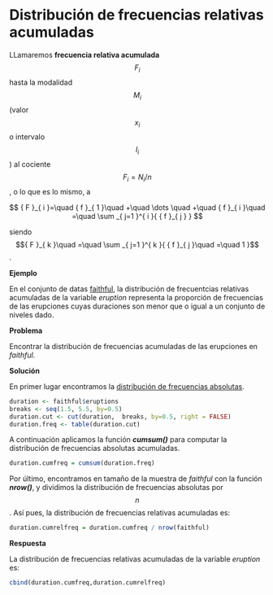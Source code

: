 
# Distribución de frecuencias relativas acumuladas

LLamaremos __frecuencia relativa acumulada__ $$F_{i}$$ hasta la modalidad $$M_{i}$$ (valor $$x_{i}$$ o intervalo $$I_{i}$$) al cociente $$F_{i}=N_{i}/n$$, o lo que es lo mismo, a

$$
{ F }_{ i }=\quad { f }_{ 1 }\quad +\quad \dots \quad +\quad { f }_{ i }\quad =\quad \sum _{ j=1 }^{ i }{ { f }_{ j } } 
$$

siendo $${ F }_{ k }\quad =\quad \sum _{ j=1 }^{ k }{ { f }_{ j }\quad =\quad 1 }$$.

__Ejemplo__

En el conjunto de datas [faithful](README.md), la distribución de frecuentcias relativas acumuladas de la variable _eruption_ representa la proporción de frecuencias de las erupciones cuyas duraciones son menor que o igual a un conjunto de niveles dado.

__Problema__

Encontrar la distribución de frecuencias acumuladas de las erupciones en _faithful_.

__Solución__

En primer lugar encontramos la [distribución de frecuencias absolutas](nquantitative.md).

```r
duration <- faithful$eruptions
breaks <- seq(1.5, 5.5, by=0.5)
duration.cut <- cut(duration,  breaks, by=0.5, right = FALSE)
duration.freq <- table(duration.cut)

```


A continuación aplicamos la función ___cumsum()___ para computar la distribución de frecuencias absolutas acumuladas.

```r
duration.cumfreq = cumsum(duration.freq)

```

Por último, encontramos en tamaño de la muestra de _faithful_ con la función ___nrow()___, y dividimos la distribución de frecuencias absolutas por $$n$$. Así pues, la distribución de frecuencias relativas acumuladas es:

```r
duration.cumrelfreq = duration.cumfreq / nrow(faithful)

```
__Respuesta__

La distribución de frecuencias relativas acumuladas de la variable _eruption_ es:

```r
cbind(duration.cumfreq,duration.cumrelfreq)

```

